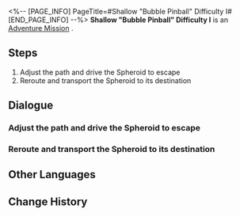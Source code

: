 <%-- [PAGE_INFO]
PageTitle=#Shallow "Bubble Pinball" Difficulty I#
[END_PAGE_INFO] --%>
{{Stub|Dialogue, characters, and location(s)}}
{{Mission Infobox
|id            = 8020224
|title         = 
|image         = Mission Shallow "Bubble Pinball" Difficulty I.png
|type          = Adventure
|event_name    = 
|chapter       = 
|requirements  = 
|summary       = <!--official mission summary from Fate's Atlas-->
|characters    = <!--characters that appear in this mission-->
|startLocation = <!--location as it intially appears on the mission screen-->
|world         = <!--i.e. Penacony-->
|area          = <!--i.e. A Child's Dream-->
|prev          = 
|next          = 
|exp           = 
|credits       = 
|stellarJade   = 
|other         = 
}}
'''Shallow "Bubble Pinball" Difficulty I''' is an [[Adventure Mission]]<!--in [world]-->.

==Steps==
# Adjust the path and drive the Spheroid to escape
# Reroute and transport the Spheroid to its destination

<!--
==Gameplay Notes==

--><!--
==Trial Character==

-->
==Dialogue==
{{Stub Dialogue}}
===Adjust the path and drive the Spheroid to escape===
{{Dialogue Start}}
:{{tx}}
{{Dialogue End}}

===Reroute and transport the Spheroid to its destination===
{{Mission Description|type=adventure|location=<!--to be added-->|update|The wardens have destroyed the Spheroid lane. You have to manually reroute the course to repair the lanes and reconnect the various prison blocks.}}
{{Dialogue Start}}
:{{tx}}
{{Dialogue End}}

==Other Languages==
{{Other Languages
|en   = Shallow "Bubble Pinball" Difficulty I
|zhs  = 浅层「气泡弹珠」难度I
|zht  = 淺層「氣泡彈珠」難度I
|ja   = 表層夢境「バブルピンボール」難易度I
|ko   = 얕은 층 「버블 핀볼」 난이도 I
|es   = Burbupinball superficial, dificultad I
|fr   = Surface : « Flipper à bulles » difficulté I
|ru   = Верхний мир: Сферомёт I
|th   = "พินบอลหรรษา" ชั้นตื้น ระดับความยาก I
|vi   = "Bi Bong Bóng" Tầng Cạn - Độ Khó I
|de   = Seicht „Flipperkugel“ Schwierigkeitsgrad I
|id   = "Pinball Gelembung" yang Dangkal: Tingkat Kesulitan I
|pt   = "Pinball de Bolha" Raso Dificuldade I
}}

==Change History==
{{Change History|2.0}}
